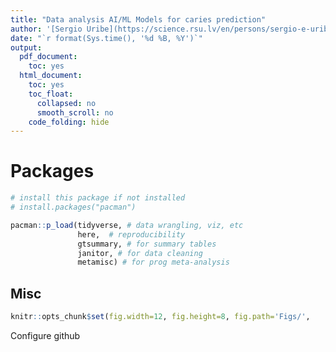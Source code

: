 ```yaml
---
title: "Data analysis AI/ML Models for caries prediction"
author: '[Sergio Uribe](https://science.rsu.lv/en/persons/sergio-e-uribe) ORCID 0000-0003-0684-2025'
date: "`r format(Sys.time(), '%d %B, %Y')`"
output:
  pdf_document:
    toc: yes
  html_document:
    toc: yes
    toc_float:
      collapsed: no
      smooth_scroll: no
    code_folding: hide
---
```


# Packages

```r
# install this package if not installed
# install.packages("pacman")

pacman::p_load(tidyverse, # data wrangling, viz, etc
               here,  # reproducibility
               gtsummary, # for summary tables
               janitor, # for data cleaning
               metamisc) # for prog meta-analysis
```

## Misc

```r
knitr::opts_chunk$set(fig.width=12, fig.height=8, fig.path='Figs/',                      echo=FALSE, warning=FALSE, message=FALSE, out.width="75%")# Use include=TRUE for the chunks to be displayed
```

Configure github

